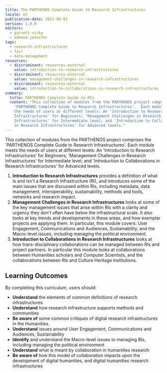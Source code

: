 ```yaml
---
title: The PARTHENOS Complete Guide to Research Infrastructures
locale: en
publication-date: 2021-08-03
version: 1.0.0
editors:
  - garnett-vicky
  - edmond-jennifer
tags:
  - research-infrastructures
  - fair
  - data-management
resources:
  - discriminant: resources-external
    value: introduction-to-research-infrastructures
  - discriminant: resources-external
    value: management-challenges-in-research-infrastructures
  - discriminant: resources-external
    value: introduction-to-collaborations-in-research-infrastructures
summary:
  title: PARTHENOS Complete Guide to RIs
  content: "This collection of modules from the PARTHENOS project comprise the
    'PARTHENOS Complete Guide to Research Infrastructures'.  Each module meets
    the needs of users at different levels: An 'Introduction to Research
    Infrastructures' for Beginners; 'Management Challenges in Research
    Infrastructures' for Intermediate level; and 'Introduction to Collaborations
    in Research Infrastructures' for Advanced levels."
---
```

This collection of modules from the PARTHENOS project comprises the 'PARTHENOS Complete Guide to Research Infrastructures'. Each module meets the needs of users at different levels: An 'Introduction to Research Infrastructures' for Beginners; 'Management Challenges in Research Infrastructures' for Intermediate level; and 'Introduction to Collaborations in Research Infrastructures' for Advanced levels.

1. **Introduction to Research Infrastructures** provides a definition of what is and isn't a Research Infrastructure (RI), and introduces some of the main issues that are discussed within RIs, including metadata, data management, interoperability, sustainability, methods and tools, networks and research impact.
2. **Management Challenges in Research Infrastructures** looks at some of the key management issues that arise within RIs with a clarity and urgency they don't often have below the infrastructural scale. It also looks at key trends and developments in these areas, and how exemplar projects are applying them. In particular, this module covers: User Engagement, Communications and Audiences, Sustainability, and the Macro-level issues, including managing the political environment.
3. **Introduction to Collaborations in Research Infrastructures** looks at how trans-disciplinary collaborations can be managed between RIs and project partners. In particular this module looks at collaborations between Humanities scholars and Computer Scientists, and the collaborations between RIs and Culture Heritage Institutions.

## Learning Outcomes

By completing this curriculum, users should:

* **Understand** the elements of common definitions of research infrastructures
* **Understand** how research infrastructure supports methods and communities
* **Be aware of** some common critiques of digital research infrastructures in the Humanities.
* **Understand** issues around User Engagement, Communications and Audiences, Sustainability
* **Identify** and understand the Macro-level issues to managing RIs, including managing the political environment
* **Understand** what is meant by collaboration in humanities research
* **Be aware of** how this model of collaboration impacts upon the development of digital humanities, and digital humanities research infrastructures
